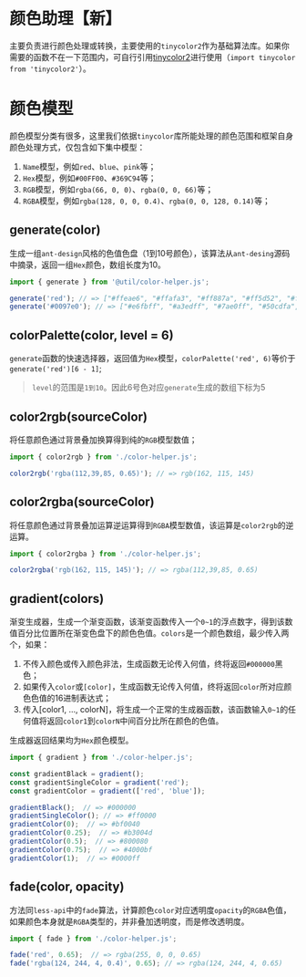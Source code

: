 
<Meta title="框架/工具（Util）/颜色助理（color-helper）" />


# 颜色助理【新】

主要负责进行颜色处理或转换，主要使用的`tinycolor2`作为基础算法库。如果你需要的函数不在一下范围内，可自行引用[tinycolor2](https://github.com/bgrins/TinyColor)进行使用（`import tinycolor from 'tinycolor2'`）。

# 颜色模型

颜色模型分类有很多，这里我们依据`tinycolor`库所能处理的颜色范围和框架自身颜色处理方式，仅包含如下集中模型：

1. `Name`模型，例如`red`、`blue`、`pink`等；
2. `Hex`模型，例如`#00FF00`、`#369C94`等；
3. `RGB`模型，例如`rgba(66, 0, 0)`、`rgba(0, 0, 66)`等；
4. `RGBA`模型，例如`rgba(128, 0, 0, 0.4)`、`rgba(0, 0, 128, 0.14)`等；

## generate(color)

生成一组`ant-design`风格的色值色盘（1到10号颜色），该算法从`ant-desing`源码中摘录，返回一组`Hex`颜色，数组长度为10。

```javascript
import { generate } from '@util/color-helper.js';

generate('red'); // => ["#ffeae6", "#ffafa3", "#ff887a", "#ff5d52", "#ff3029", "#ff0000", "#d90007", "#b3000c", "#8c000e", "#66000e"]
generate('#0097e0'); // => ["#e6fbff", "#a3edff", "#7ae0ff", "#50cdfa", "#26b1ed", "#0097e0", "#0076ba", "#005994", "#003e6e", "#002647"]
```

## colorPalette(color, level = 6)

`generate`函数的快速选择器，返回值为`Hex`模型，`colorPalette('red', 6)`等价于`generate('red')[6 - 1]`;

> `level`的范围是`1到10`。因此6号色对应`generate`生成的数组下标为5

## color2rgb(sourceColor) 

将任意颜色通过背景叠加换算得到纯的`RGB`模型数值；

```javascript
import { color2rgb } from './color-helper.js';

color2rgb('rgba(112,39,85, 0.65)'); // => rgb(162, 115, 145)
```

## color2rgba(sourceColor)

将任意颜色通过背景叠加运算逆运算得到`RGBA`模型数值，该运算是`color2rgb`的逆运算。

```javascript
import { color2rgba } from './color-helper.js';

color2rgba('rgb(162, 115, 145)'); // => rgba(112,39,85, 0.65)
```

## gradient(colors)

渐变生成器，生成一个渐变函数，该渐变函数传入一个`0~1`的浮点数字，得到该数值百分比位置所在渐变色盘下的颜色色值。`colors`是一个颜色数组，最少传入两个，如果：

1. 不传入颜色或传入颜色非法，生成函数无论传入何值，终将返回`#000000`黑色；
2. 如果传入`color`或`[color]`，生成函数无论传入何值，终将返回`color`所对应颜色色值的16进制表达式；
3. 传入[color1, ..., colorN]，将生成一个正常的生成器函数，该函数输入`0~1`的任何值将返回`color1`到`colorN`中间百分比所在颜色的色值。

生成器返回结果均为`Hex`颜色模型。

```javascript
import { gradient } from './color-helper.js';

const gradientBlack = gradient();
const gradientSingleColor = gradient('red');
const gradientColor = gradient(['red', 'blue']);

gradientBlack();  // => #000000
gradientSingleColor(); // => #ff0000
gradientColor(0);  // => #bf0040
gradientColor(0.25);  // => #b3004d
gradientColor(0.5);  // => #800080
gradientColor(0.75);  // => #4000bf
gradientColor(1);  // => #0000ff
```

## fade(color, opacity)

方法同`less-api`中的`fade`算法，计算颜色`color`对应透明度`opacity`的`RGBA`色值，如果颜色本身就是`RGBA`类型的，并非叠加透明度，而是修改透明度。

```javascript
import { fade } from './color-helper.js';

fade('red', 0.65);  // => rgba(255, 0, 0, 0.65)
fade('rgba(124, 244, 4, 0.4)', 0.65); // => rgba(124, 244, 4, 0.65)
```